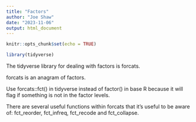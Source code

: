 ```yaml
---
title: "Factors"
author: "Joe Shaw"
date: "2023-11-06"
output: html_document
---
```


```r
knitr::opts_chunk$set(echo = TRUE)

library(tidyverse)

```

The tidyverse library for dealing with factors is forcats.

forcats is an anagram of factors.

Use forcats::fct() in tidyverse instead of factor() in base R because it will flag if something is not in the factor levels.

There are several useful functions within forcats that it's useful to be aware of: fct_reorder, fct_infreq, fct_recode and fct_collapse.